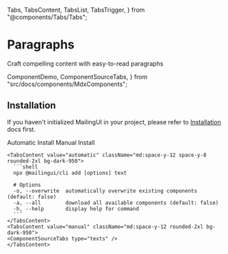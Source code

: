   Tabs,
  TabsContent,
  TabsList,
  TabsTrigger,
} from "@components/Tabs/Tabs";

# Paragraphs

Craft compelling content with easy-to-read paragraphs

  ComponentDemo,
  ComponentSourceTabs,
} from "src/docs/components/MdxComponents";

<ComponentDemo type="texts" />

## Installation

If you haven't initialized MailingUI in your project, please refer to [Installation]("/docs/installation) docs first.

  <Tabs defaultValue="automatic">
    <div className="flex items-center justify-start w-full mb-8">
      <TabsList className="mt-8 rounded-2xl">
        <TabsTrigger value="automatic" className="px-7 py-2 rounded-[10px]">Automatic Install</TabsTrigger>
        <TabsTrigger value="manual" className="px-7 py-2 rounded-[10px]">Manual Install</TabsTrigger>
      </TabsList>
    </div>

    <TabsContent value="automatic" className="md:space-y-12 space-y-8 rounded-2xl bg-dark-950">
      ```shell
      npx @mailingui/cli add [options] text

      # Options
      -o, --overwrite  automatically overwrite existing components (default: false)
      -a, --all        download all available components (default: false)
      -h, --help       display help for command
      ```
    </TabsContent>
    <TabsContent value="manual" className="md:space-y-12 rounded-2xl bg-dark-950">
    <ComponentSourceTabs type="texts" />
    </TabsContent>

  </Tabs>
